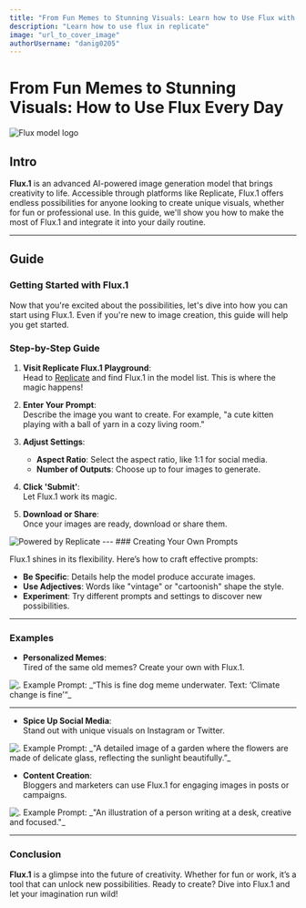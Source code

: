 ```yaml
---
title: "From Fun Memes to Stunning Visuals: Learn how to Use Flux with replicate Every Day"
description: "Learn how to use flux in replicate"
image: "url_to_cover_image"
authorUsername: "danig0205"
---
```


# From Fun Memes to Stunning Visuals: How to Use Flux Every Day

<Img src="https://iili.io/dWIQTQf.webp" alt="Flux model logo" caption="Logo for FLux, the name of Flux model"/>

## Intro
**Flux.1** is an advanced AI-powered image generation model that brings creativity to life. Accessible through platforms like Replicate, Flux.1 offers endless possibilities for anyone looking to create unique visuals, whether for fun or professional use. In this guide, we'll show you how to make the most of Flux.1 and integrate it into your daily routine.

---

## Guide
### Getting Started with Flux.1

Now that you're excited about the possibilities, let's dive into how you can start using Flux.1. Even if you're new to image creation, this guide will help you get started.



### Step-by-Step Guide

1. **Visit Replicate Flux.1 Playground**:  
   Head to [Replicate](https://replicate.com/) and find Flux.1 in the model list. This is where the magic happens!

2. **Enter Your Prompt**:  
   Describe the image you want to create. For example, "a cute kitten playing with a ball of yarn in a cozy living room."

3. **Adjust Settings**:
   - **Aspect Ratio**: Select the aspect ratio, like 1:1 for social media.
   - **Number of Outputs**: Choose up to four images to generate.

4. **Click 'Submit'**:  
   Let Flux.1 work its magic.

5. **Download or Share**:  
   Once your images are ready, download or share them.

<Img src="https://freeimage.host/i/dVcEkHg" alt="Powered by Replicate" caption="**Example Prompt: A board made of ballons with a black backgroun and neon lights"/>
---
### Creating Your Own Prompts

Flux.1 shines in its flexibility. Here’s how to craft effective prompts:

- **Be Specific**: Details help the model produce accurate images.
- **Use Adjectives**: Words like "vintage" or "cartoonish" shape the style.
- **Experiment**: Try different prompts and settings to discover new possibilities.
---
### Examples

- **Personalized Memes**:  
  Tired of the same old memes? Create your own with Flux.1.

<Img src="https://freeimage.host/i/dVcaDdb" alt="." caption= "**Example Prompt: A detailed image of a garden where the flowersExample Prompt: This is fine dog meme underwater. Text: ‘Climate change is fine"/>
  Example Prompt:  
  _“This is fine dog meme underwater. Text: ‘Climate change is fine’“_

---
- **Spice Up Social Media**:  
  Stand out with unique visuals on Instagram or Twitter.

<Img src="https://freeimage.host/i/dVco5dP" alt="." caption= "**Example Prompt: A detailed image of a garden where the flowers are made of delicate glass, reflecting the sunlight beautifully "/>
  Example Prompt:  
  _"A detailed image of a garden where the flowers are made of delicate glass, reflecting the sunlight beautifully.”_

- **Content Creation**:  
  Bloggers and marketers can use Flux.1 for engaging images in posts or campaigns.

<Img src="https://freeimage.host/i/dVco5dP" alt="." caption="**Example Prompt: An illustration of a person writing at a desk, creative and focused."/>
  Example Prompt:  
  _"An illustration of a person writing at a desk, creative and focused."_

---

### Conclusion

**Flux.1** is a glimpse into the future of creativity. Whether for fun or work, it’s a tool that can unlock new possibilities. Ready to create? Dive into Flux.1 and let your imagination run wild!
